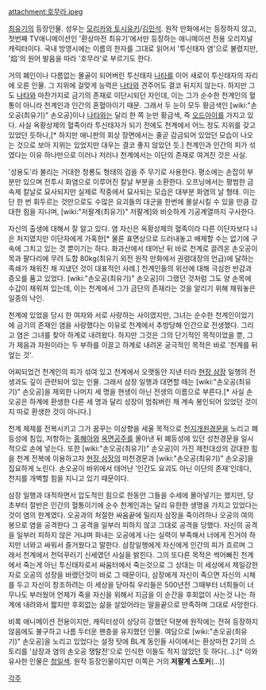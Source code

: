 attachment:호무라.jpeg

[[최유기]]의 등장인물. 성우는 [[모리카와 토시유키]]/[[김민석]].
원작 만화에서는 등장하지 않고, 첫번째 TV애니메이션인 '환상마전 최유기'에서만 등장하는 애니메이션 전용 오리지널 캐릭터이다. 국내 방영시에는 이름의 한자를 그대로 읽어서 '투신태자 염'으로 불렸지만, '焰'의 원어 발음을 따라 '호무라'로 부르기도 한다.

거의 폐인이나 다름없는 몰골이 되어버린 투신태자 [[나타]]를 이어 새로이 투신태자의 자리에 오른 인물. 그 지위에 걸맞게 능력은 [[나타]]와 견주어도 결코 뒤지지 않는다. 하지만 그도 [[나타]]와 마찬가지로 금기의 존재로 이단시되던 자인데, 이는 그가 순수한 천계인의 혈통이 아니라 천계인과 인간의 혼혈아이기 때문. 그래서 두 눈이 모두 황금색인 [wiki:"손오공(최유기)" 손오공]이나 [[나타]]와는 달리 한 쪽 눈만 황금색, 즉 [[오드아이]]를 가지고 있다. 사실 옥황상제의 혈족이라 투신태자가 되기 전에도 천계에서 어느 정도 지위를 갖고 있었던 듯하나,[* 하지만 애니판의 회상 장면에서는 줄곧 감금되어 있었던 모습이 나오는 것으로 보아 지위는 있었지만 대우는 결코 좋지 않았던 듯.] 천계인과 인간의 피가 섞였다는 이유 하나만으로 이러나 저러나 천계에서는 이단의 존재로 여겨진 것은 사실.

'성용도'라 불리는 거대한 청룡도 형태의 검을 주 무기로 사용한다. 평소에는 손잡이 부분만 있으며 전투시 화염으로 이루어진 칼날 부분을 소환한다. 오프닝에서는 평범한 금속제 칼날로 묘사되지만 실제로 작중에서 묘사되는 모습은 대부분 화염의 날 형태. 이는 단 한 번 휘두르는 것만으로도 수많은 요괴들의 대군을 한번에 몰살시킬 수 있을 만큼 강대한 힘을 지니며, [wiki:"저팔계(최유기)" 저팔계]와 비슷하게 기공계열까지 구사한다.

자신의 출생에 대해서 잘 알고 있다. 염 자신은 옥황상제의 혈족이라 다른 이단자보다 나은 처지였지만 이단자에게 가혹한[* 물론 표면상으로 드러내놓고 배제할 수는 없기에 구속에 그치고 있는 것 뿐이기는 하다. 화과산에서 태어난 뒤 바로 천계로 끌려온 손오공이 목과 팔다리에 무려 도합 80kg(최유기 외전 원작 만화에서 권렴대장의 언급)에 달하는 족쇄가 채워진 채 지냈던 것이 대표적인 사례.] 천계인들의 위선에 대해 극심한 반감과 증오를 품고 있었다. [wiki:"손오공(최유기)" 손오공]이 그랬던 것처럼 그도 양 손목에 수갑이 채워져 있는데, 이는 천계에서 그가 금단의 존재라는 것을 알리기 위해 채워놓은 일종의 낙인.

천계에 있었을 당시 한 여자와 서로 사랑하는 사이였지만, 그녀는 순수한 천계인이었기에 금기의 존재인 염을 사랑했다는 이유로 천계에서 추방당해 인간으로 전생했다. 그리고 염은 그녀를 찾아 하계로 내려왔다. 하지만 그것은 그의 단기적인 목적이었을 뿐, 그가 제음과 자원이라는 두 부하를 이끌고 하계로 내려온 궁극적인 목적은 바로 '천계를 뒤엎는 것'.

어찌되었건 천계인의 피가 섞여 있고 천계에서 오랫동안 지낸 터라 [[현장 삼장]] 일행의 전생과도 깊이 관련되어 있는 인물. 그래서 삼장 일행과 대면할 때는 [wiki:"손오공(최유기)" 손오공]을 제외한 나머지 세 명을 현생이 아닌 전생의 이름으로 부른다.[* 사실 손오공은 하계에 환생한 다른 세 명과 달리 성장이 멈춰버린 채 계속 봉인되어 있었던 것이지 따로 환생한 것이 아니다.]

천계 체제를 전복시키고 그가 꿈꾸는 이상향을 세울 목적으로 [[천지개원경문]]을 노리고 폐등성에 침입, 저항하는 [[홍해아]]와 [[옥면공주]]를 몰아낸 뒤 폐등성에 있던 성천경문을 일시적으로 손에 넣는다. 또한 [wiki:"손오공(최유기)" 손오공]이 가진 제천대성의 강대한 힘을 천계 전복에 이용하고자 [[현장 삼장]]의 마천경문과 [wiki:"손오공(최유기)" 손오공]을 집요하게 노린다. 손오공이 바위에서 태어난 '인간도 요괴도 아닌 이단의 존재'인데다, 천지를 개벽할 힘을 지니고 있기 때문이다.

삼장 일행과 대적하면서 압도적인 힘으로 한동안 그들을 수세에 몰아넣기는 했지만, 당초부터 절반은 인간의 혈통이기에 순수 천계인과는 달리 유한한 생명을 가지고 있었다는 것이 염의 한계였다. 오공과의 처절한 싸움끝에 밀리자 삼장을 죽이려하나 오공의 여의봉으로 염을 공격한다 그 공격을 일부러 피하지 않고 그대로 공격을 당했다. 자신의 공격을 일부러 피하지 않은 거냐며 화내는 오공에게 나는 실력이 부족해서 너에게 진거야 하지만 너와고 싸워서 즐거웠다고 말한다. 삼장일행에게 자신에게 인간의 피가 흐르며 그래서 천계에서 천덕꾸러기 신세였던 사실을 밝힌다. 그의 또다른 목적은 썩어빠진 천계에서 죽는게 아닌 투신태자로서 싸움터에서 죽는것으로 그 상대는 이 세상에서 제일강한 자로 오공의 성장을 바랬던것이 바로 그 때문이다, 삼장에게 자신이 죽으면 자신의 시체를 두고 자신이 창조하려는 이 세상을 닫아줘 우리들은 500년전 그때부터 너희들이 너무나도 부러웠어 언제가 죽을 자신을 위해서 지금을 이 순간을 후회없이 사는것 나는 하계에 내려와서 짧지만 후회없는 삶을 살았어라는 말을끝으로 만족하며 그대로 사망한다. 


비록 애니메이션 전용이지만, 캐릭터성이 상당히 강했던 덕분에 원작에는 전혀 등장하지 않음에도 불구하고 나름 두터운 팬층을 유지했던 인물. 
여담으로 [wiki:"손오공(최유기)" 손오공]을 노리고 있었다는 설정 탓에 BL계 동인들 사이에서는 환상마전 2기의 스토리를 '삼장과 염의 손오공 쟁탈전'으로 인식한 이들도 적지 않았던 듯 하다(…).[* 이와 유사한 인물은 [[청일색]]. 원작 등장인물이지만 이쪽은 거의 '''저팔계 스토커'''(...)]

[[각주]]
